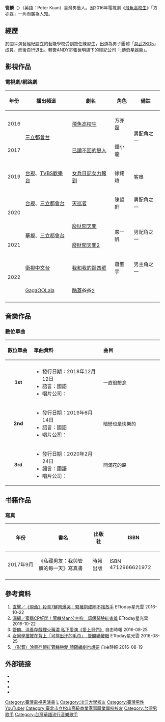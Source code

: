 {{多個問題|
{{no footnotes|time=2016-10-24T13:01:25+00:00}}
{{expand|time=2016-10-24T12:52:44+00:00}}
}}
{{noteTA
|G1=姓氏
}}
{{藝人
| 姓名 = 管麟
| 類型 = 男藝人
| 圖片 =
| 圖片尺寸 = 
| 圖片簡介 =
| 英文名 = Peter
| 暱稱 = 
| 國籍 ={{ROC}}
| 出生日期 = {{Birth date and age|1991|2|7}}
| 出生地點 = {{TWN}}
| 職業 = [[演員|演員]]
| 語言 = [[國語|國語]]、[[英語|英語]]
| 教育程度 =[[淡江大學|淡江大學]]主修[[西班牙文|西班牙文]]<br>[[松山家商|松山家商]]
| 配偶 = 
| 出道作=  《[[飛魚高校生|飛魚高校生]]》
| 代表作 = 《[[飛魚高校生|飛魚高校生]]》<br>《[[已讀不回的戀人|已讀不回的戀人]]》<br>《[[廢財闖天關|廢財闖天關]]》<br>《[[天巡者|天巡者]]》
| 活躍年代 = 2016年至今
| 經紀公司 =[[三立藝能|三立藝能]](2020年6月-<br>[[傳奇星娛樂|傳奇星娛樂]](2016-2018年12月)
| imdb = 8302437
}}
'''管麟'''（{{bd|1991年|2月7日}}）（英語：Peter Kuan）臺灣男藝人。因2016年電視劇《[[飛魚高校生|飛魚高校生]]》「方亦磊」一角而廣為人知。

== 經歷 ==
於闊耳演藝經紀設立的藝能學校受訓擔任練習生，出道為男子團體「[[惡武2KD5|惡武2KD5]]」成員，而後自行退出。轉簽ANDY哥張世明旗下的經紀公司「[[:傳奇星娛樂|:傳奇星娛樂]]」。

== 影視作品 ==
===電視劇/網路劇===
{| class="wikitable"
|-
!  年份 !! 播出頻道 !! 劇名 !! 角色  !! 備註
|-
| 2016|| rowspan=2|[[三立都會台|三立都會台]] || [[飛魚高校生|飛魚高校生]] || 方亦磊 || rowspan=2|男配角之一
|-
| 2017 || [[已讀不回的戀人|已讀不回的戀人]] || 鍾小龍 
|-
| 2019|| [[台視|台視]]、[[TVBS歡樂台|TVBS歡樂台]] || [[女兵日記女力報到|女兵日記女力報到]]|| 徐銘瑋  || 客串
|-
| rowspan="2"| 2020|| [[台視|台視]]、[[三立都會台|三立都會台]]|| [[天巡者|天巡者]]|| 陳哲軒  || 男配角之一
|-
| rowspan="2"|[[華視|華視]]、[[三立都會台|三立都會台]]|| [[廢財闖天關|廢財闖天關]]|| rowspan="2"|嚴一帆  || rowspan="2"|男配角之一
|-
| 2021 ||[[廢財闖天關|廢財闖天關2]]
|-
| rowspan="2"|2022 ||[[衛視中文台|衛視中文台]]||[[我和我的鋼四壁|我和我的鋼四壁]]|| 蕭聖宇 ||男主角之一
|-
| [[GagaOOLala|GagaOOLala]] || [[酷蓋爸爸2|酷蓋爸爸2]] || ||
|-
|}

== 音樂作品 ==
=== 數位單曲 ===
{| class="wikitable"
!align="left" width="100px"| 數位單曲
!align="left" width="320px"| 單曲資料
!align="left" width="300px"| 曲目
|-
|- bgcolor="#F0F8FF"
|align="center"| '''1st'''
|align="left"| 
* 發行日期：2018年12月12日
* 語言：國語
* 唱片公司：
|align="left" style="font-size: 95%;"|
一直很想念
|- bgcolor="#F0F8FF"
|align="center"| '''2nd'''
|align="left"| 
* 發行日期：2019年6月14日
* 語言：國語
* 唱片公司：
|align="left" style="font-size: 95%;"|
暗戀也是快樂的
|- bgcolor="#F0F8FF"
|align="center"| '''3rd'''
|align="left"| 
* 發行日期：2020年2月24日
* 語言：國語
* 唱片公司：
|align="left" style="font-size: 95%;"|
開滿花的路
|}

== 书籍作品 ==
===寫真===
{| class="wikitable" width="60%" style="text-align:center"
! style="width:20%"|年份||書名||出版社||ISBN
|-
|2017年9月||《私藏男友：我與管麟的每一天》寫真書||時報出版||ISBN 4712966621972
|-
|}

== 參考資料 ==
# [http://star.ettoday.net/news/797663 直擊／《飛魚》殺青7鮮肉爆哭！緊擁抱成圈不捨放手] {{Wayback|url=http://star.ettoday.net/news/797663 |date=20180122215553 }}ETtoday星光雲 2016-10-22
# [http://star.ettoday.net/news/798003 漏網／蜜磊CP好閃！管麟Ｍan公主抱　邱偲琹臉紅害羞] {{Wayback|url=http://star.ettoday.net/news/798003 |date=20190609001614 }}ETtoday星光雲 2016-10-22
# [http://ent.ltn.com.tw/news/breakingnews/1806631 管麟、涂善存戲裡火藥濃 私下愛演《愛上哥們》] {{Wayback|url=http://ent.ltn.com.tw/news/breakingnews/1806631 |date=20190620202140 }}自由時報 2016-08-25
# [http://star.ettoday.net/news/762978 女同學搶披在背上「可擰出汗的毛巾」　管麟嚇傻眼] {{Wayback|url=http://star.ettoday.net/news/762978 |date=20190629150116 }}ETtoday星光雲 2016-08-25
# [http://ent.ltn.com.tw/news/breakingnews/1800795 （影音）涂善存眼紅管麟戀愛 請願編劇也想要] {{Wayback|url=http://ent.ltn.com.tw/news/breakingnews/1800795 |date=20190623200611 }}自由時報 2016-08-19
{{Reflist}}

== 外部链接 ==
* {{facebook|管麟-Peter-1684390105182642|管麟 Peter}}
* {{instagram|whatpeterdid_0207|管麟 Peter}}
* {{youtube|https://www.youtube.com/channel/UCVoZUhSW50R4WFthCB7yLWg|管我煮什麼}}
* {{sinaweibo|peterkuan7927|管麟}}

[[Category:臺灣電視男演員|Category:臺灣電視男演員]]
[[Category:管姓|L]]
[[Category:淡江大學校友|Category:淡江大學校友]]
[[Category:臺灣男性YouTuber|Category:臺灣男性YouTuber]]
[[Category:臺北市立松山高級商業家事職業學校校友|Category:臺北市立松山高級商業家事職業學校校友]]
[[Category:台灣男歌手|Category:台灣男歌手]]
[[Category:台灣華語流行音樂歌手|Category:台灣華語流行音樂歌手]]